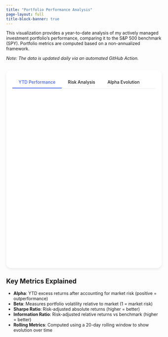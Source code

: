 ```yaml
---
title: "Portfolio Performance Analysis"
page-layout: full
title-block-banner: true
---
```


<style>
:root {
  --primary-color: #4361ee;
  --secondary-color: #3a0ca3;
  --accent-color: #f72585;
  --light-bg: #f8f9fa;
  --dark-text: #2b2d42;
  --light-text: #8d99ae;
  --positive-color: #28a745;
  --negative-color: #dc3545;
}

.performance-container {
  border-radius: 16px;
  overflow: hidden;
  box-shadow: 0 4px 8px rgba(0,0,0,0.08);
  background-color: white;
  padding: 20px;
  margin: 30px 0;
}

.chart-container {
  width: 100% !important;
  margin: 20px 0 30px;
  padding: 0;
}

#alpha-chart, #ytd-chart {
  width: 100% !important;
  height: 500px !important; 
}

.loading-message {
  text-align: center;
  padding: 40px;
  color: var(--light-text);
  font-style: italic;
}

.error-message {
  text-align: center;
  padding: 40px;
  color: var(--negative-color);
  font-style: italic;
}

.data-info {
  text-align: right;
  font-size: 0.8rem;
  color: var(--light-text);
  margin-top: 10px;
  position: relative;
  z-index: 10;
}

.performance-metrics {
  display: grid;
  grid-template-columns: repeat(auto-fit, minmax(200px, 1fr));
  gap: 15px;
  margin-top: 30px;
  position: relative;
  z-index: 20;
}

.metric-card {
  text-align: center;
  padding: 15px;
  border-radius: 8px;
  box-shadow: 0 2px 4px rgba(0,0,0,0.05);
  background: white;
  position: relative;
  z-index: 25;
  overflow: visible;
}

.metric-value {
  font-size: 1.8rem;
  font-weight: bold;
  margin: 10px 0;
}

.metric-label {
  font-size: 0.9rem;
  color: var(--light-text);
  margin-bottom: 5px;
}

.metric-description {
  font-size: 0.75rem;
  color: var(--light-text);
  opacity: 0.8;
}

.positive {
  color: var(--positive-color);
}

.negative {
  color: var(--negative-color);
}

.chart-tabs {
  display: flex;
  margin-bottom: 20px;
  border-bottom: 1px solid #e9ecef;
  position: relative;
  z-index: 30;
}

.chart-tab {
  padding: 10px 20px;
  cursor: pointer;
  font-weight: 500;
  transition: all 0.2s ease;
  border-bottom: 2px solid transparent;
}

.chart-tab.active {
  border-bottom: 2px solid var(--primary-color);
  color: var(--primary-color);
}

.holdings-table {
  width: 100%;
  border-collapse: collapse;
  margin-top: 30px;
}

.holdings-table th {
  background-color: var(--light-bg);
  padding: 10px;
  text-align: left;
  font-weight: 600;
  color: var(--dark-text);
}

.holdings-table td {
  padding: 10px;
  border-bottom: 1px solid #eee;
}

@media (max-width: 768px) {
  .performance-metrics {
    grid-template-columns: 1fr 1fr;
  }
  
  .metric-value {
    font-size: 1.5rem;
  }
}
</style>

This visualization provides a year-to-date analysis of my actively managed investment portfolio's performance, comparing it to the S&P 500 benchmark (SPY).\n
Portfolio metrics are computed based on a non-annualized framework.

*Note: The data is updated daily via an automated GitHub Action.*

<div class="performance-container">
<div class="chart-tabs">
<div class="chart-tab active" id="tab-ytd">YTD Performance</div>
<div class="chart-tab" id="tab-risk">Risk Analysis</div>
<div class="chart-tab" id="tab-alpha">Alpha Evolution</div>
</div>

<div id="ytd-chart" class="chart-container" style="height: 500px;">
<div class="loading-message"></div>
</div>
  
<div id="risk-chart" class="chart-container" style="height: 400px; display: none;">
<div class="loading-message">Loading risk analysis...</div>
</div>

<div id="alpha-chart" class="chart-container" style="height: 500px; display: none;">
<div class="loading-message"></div>
</div>

<div class="metrics-note" style="font-size: 0.8rem; color: var(--light-text); font-style: italic; opacity: 0.9; margin: 5px 0 20px; text-align: center; display: none;" id="alpha-note">
  Note: Rolling metrics shown in this chart use 20-day windows and will differ from the YTD cumulative metrics displayed in the summary cards below.
</div>
  
<div class="performance-metrics" id="performance-metrics">
<!-- Metrics will be inserted here -->
</div>
  
<div id="data-info" class="data-info"></div>
  
<div id="holdings-table-container">
<!-- Holdings table will be inserted here -->
</div>
</div>

<script src="https://cdn.plot.ly/plotly-latest.min.js"></script>
<script src="https://cdn.jsdelivr.net/npm/dayjs@1.11.7/dayjs.min.js"></script>

<script>
// Configuration parameters
const CONFIG = {
  rollingWindow: 20,  // Number of days for rolling window calculations
  tradingDays: 252    // Trading days in a year 
};

// Main analysis function
async function analyzePortfolio() {
  try {
    // 1. Load data
    const response = await fetch('data/portfolio-performance.json?v=' + new Date().getTime());
    if (!response.ok) throw new Error(`HTTP error! Status: ${response.status}`);
    const data = await response.json();
    
    console.log("Data loaded successfully:", data);
    
    // 2. Calculate daily returns from YTD percentages
    const portfolioReturns = calculateDailyReturnsFromYTD(data.timeSeriesData.portfolio);
    const benchmarkReturns = calculateDailyReturnsFromYTD(data.timeSeriesData.benchmark);
    
    // 3. Extract SOFR rates and convert to decimal
    const sofrRates = data.timeSeriesData.sofr_rates_pct.map(rate => rate / 100);
    
    // 4. Calculate metrics
    const metrics = calculateFinancialMetrics(
      portfolioReturns, 
      benchmarkReturns,
      sofrRates
    );
    
    // 5. Calculate rolling metrics
    const rollingMetrics = calculateRollingMetrics(
      data.timeSeriesData.dates.slice(1), // Skip first date (no return)
      portfolioReturns,
      benchmarkReturns,
      sofrRates.slice(1) // Skip first SOFR rate to align with returns
    );
    
    // 6. Update UI
    renderCharts(data, metrics, rollingMetrics);
    updateMetricsDisplay(metrics, data);
    updatePortfolioTable(data);
    updateDataInfo(data);
    
  } catch (error) {
    console.error("Analysis failed:", error);
    document.getElementById('ytd-chart').innerHTML = `
      <div class="error-message">Failed to load data: ${error.message}</div>
    `;
  }
}

// Calculate daily returns from YTD percentages
function calculateDailyReturnsFromYTD(ytdPercentages) {
  const returns = [];
  
  // Convert percentages to decimal returns (e.g., 10.5% -> 0.105)
  const ytdDecimals = ytdPercentages.map(p => p / 100);
  
  // Calculate daily returns
  for (let i = 1; i < ytdDecimals.length; i++) {
    // If previous YTD return was exactly 0, we need special handling to avoid division by zero
    if (ytdDecimals[i-1] === 0) {
      returns.push(ytdDecimals[i]); // This day's return is just the YTD return
    } else {
      // Formula: daily_return = (1 + ytd_today) / (1 + ytd_yesterday) - 1
      const dailyReturn = (1 + ytdDecimals[i]) / (1 + ytdDecimals[i-1]) - 1;
      returns.push(dailyReturn);
    }
  }
  
  return returns;
}

// Calculate rolling window metrics
function calculateRollingMetrics(dates, portfolioReturns, benchmarkReturns, riskFreeRates) {
  // Initialize arrays to store rolling metrics
  const rollingAlpha = [];
  const rollingBeta = [];
  const rollingInformationRatio = [];
  
  // Need at least a full window of data
  if (portfolioReturns.length < CONFIG.rollingWindow) {
    return { rollingAlpha, rollingBeta, rollingInformationRatio, rollingDates: [] };
  }
  
  // For each window of data
  for (let i = CONFIG.rollingWindow; i <= portfolioReturns.length; i++) {
    // Extract data for the current window
    const windowPortfolioReturns = portfolioReturns.slice(i - CONFIG.rollingWindow, i);
    const windowBenchmarkReturns = benchmarkReturns.slice(i - CONFIG.rollingWindow, i);
    
    // Use the latest risk-free rate for this window
    const riskFreeRate = riskFreeRates[i - 1] || riskFreeRates[riskFreeRates.length - 1];
    
    // Calculate beta
    const covar = covariance(windowPortfolioReturns, windowBenchmarkReturns);
    const benchmarkVariance = variance(windowBenchmarkReturns);
    const beta = benchmarkVariance !== 0 ? covar / benchmarkVariance : 1.0;
    
    // Calculate average returns for window
    const avgPortfolioReturn = mean(windowPortfolioReturns);
    const avgBenchmarkReturn = mean(windowBenchmarkReturns);
    
    // Calculate alpha for the window (WITHOUT annualizing - just for this window)
    const alpha = avgPortfolioReturn - (riskFreeRate / CONFIG.tradingDays + beta * (avgBenchmarkReturn - riskFreeRate / CONFIG.tradingDays));
    
    // Calculate excess returns for information ratio
    const excessReturns = windowPortfolioReturns.map((r, idx) => r - windowBenchmarkReturns[idx]);
    const trackingError = stdDev(excessReturns);
    
    // Calculate information ratio for the window
    const informationRatio = trackingError !== 0 ? 
      (avgPortfolioReturn - avgBenchmarkReturn) / trackingError : 0;
    
    // Store results
    rollingAlpha.push(alpha * 100); // Convert to percentage
    rollingBeta.push(beta);
    rollingInformationRatio.push(informationRatio);
  }
  
  // Extract dates for the rolling metrics
  // Each date represents the end of a rolling window
  const rollingDates = dates.slice(CONFIG.rollingWindow - 1);
  
  return {
    rollingAlpha,
    rollingBeta,
    rollingInformationRatio,
    rollingDates
  };
}

// Core financial calculations - using actual YTD metrics rather than annualized
function calculateFinancialMetrics(portfolioReturns, benchmarkReturns, riskFreeRates) {
  // Safety check
  if (portfolioReturns.length === 0 || benchmarkReturns.length === 0) {
    return {
      alpha: 0,
      beta: 1.0,
      sharpeRatio: 0,
      informationRatio: 0,
      ytdReturn: 0,
      correlation: 0
    };
  }

  // Calculate cumulative returns - what we actually achieved YTD
  const cumulativePortfolioReturn = portfolioReturns.reduce((cum, ret) => (1 + cum) * (1 + ret) - 1, 0);
  const cumulativeBenchmarkReturn = benchmarkReturns.reduce((cum, ret) => (1 + cum) * (1 + ret) - 1, 0);
  
  // Average daily risk-free rate
  const avgRiskFreeRate = mean(riskFreeRates) / CONFIG.tradingDays; // Daily rate
  
  // Calculate daily statistics
  const avgPortfolioReturn = mean(portfolioReturns);
  const avgBenchmarkReturn = mean(benchmarkReturns);
  const portStdDev = stdDev(portfolioReturns);
  const benchStdDev = stdDev(benchmarkReturns);
  
  // Calculate beta
  const portfolioVariance = variance(portfolioReturns);
  const benchmarkVariance = variance(benchmarkReturns);
  const covar = covariance(portfolioReturns, benchmarkReturns);
  
  // Safety check for division by zero
  const beta = benchmarkVariance !== 0 ? covar / benchmarkVariance : 1.0;
  
  // Calculate YTD alpha (CAPM) - NOT annualized
  // Using cumulative returns for YTD period
  const ytdRiskFreeReturn = riskFreeRates.reduce((cum, rate) => 
    (1 + cum) * (1 + rate / CONFIG.tradingDays) - 1, 0);
  
  const alpha = cumulativePortfolioReturn - (ytdRiskFreeReturn + beta * (cumulativeBenchmarkReturn - ytdRiskFreeReturn));
  
  // Calculate Sharpe ratio for YTD
  const excessReturn = cumulativePortfolioReturn - ytdRiskFreeReturn;
  const sharpeRatio = portStdDev !== 0 ? excessReturn / (portStdDev * Math.sqrt(portfolioReturns.length)) : 0;
  
  // Calculate excess returns for information ratio
  const excessReturns = portfolioReturns.map((r, i) => r - benchmarkReturns[i]);
  const trackingError = stdDev(excessReturns);
  
  // Calculate information ratio
  const informationRatio = trackingError !== 0 ? 
    (cumulativePortfolioReturn - cumulativeBenchmarkReturn) / (trackingError * Math.sqrt(portfolioReturns.length)) : 0;
  
  // Calculate correlation
  const correlation = (portStdDev !== 0 && benchStdDev !== 0) ? 
    covar / (portStdDev * benchStdDev) : 0;
  
  return {
    alpha: alpha,              // YTD alpha
    beta: beta,                // Beta
    sharpeRatio: sharpeRatio,  // YTD Sharpe
    informationRatio: informationRatio, // YTD Information Ratio
    ytdReturn: cumulativePortfolioReturn,
    correlation: correlation
  };
}

// Statistical helper functions
function mean(arr) { return arr.reduce((a,b) => a + b, 0) / arr.length; }
function variance(arr) {
  const m = mean(arr);
  return arr.reduce((a,b) => a + Math.pow(b - m, 2), 0) / arr.length;
}
function stdDev(arr) { return Math.sqrt(variance(arr)); }
function covariance(arr1, arr2) {
  const m1 = mean(arr1), m2 = mean(arr2);
  let sum = 0;
  for (let i = 0; i < Math.min(arr1.length, arr2.length); i++) {
    sum += (arr1[i] - m1) * (arr2[i] - m2);
  }
  return sum / Math.min(arr1.length, arr2.length);
}

// UI Rendering functions
function renderCharts(data, metrics, rollingMetrics) {
  // YTD Performance Chart
  Plotly.newPlot('ytd-chart', [{
    x: data.timeSeriesData.dates,
    y: data.timeSeriesData.portfolio,
    type: 'scatter',
    mode: 'lines',
    name: 'Portfolio',
    line: {
      color: '#4361ee',
      width: 3
    }
  }, {
    x: data.timeSeriesData.dates,
    y: data.timeSeriesData.benchmark,
    type: 'scatter',
    mode: 'lines',
    name: 'S&P 500',
    line: {
      color: '#e63946',
      width: 2,
      dash: 'dot'
    }
  }], {
    title: 'YTD Performance Comparison',
    xaxis: {
      title: 'Date',
      showgrid: false
    },
    yaxis: {
      title: 'Performance (%)',
      tickformat: '.1f',
      showgrid: true,
      gridcolor: '#f0f0f0',
      zeroline: true,
      zerolinecolor: '#aaaaaa'
    },
    legend: {
      orientation: 'h',
      y: 1.06
    },
    hovermode: 'closest',
    margin: {t: 50, l: 50, r: 10, b: 50},
    plot_bgcolor: 'white'
  });
  
  // Risk Analysis Chart
  Plotly.newPlot('risk-chart', [{
    type: 'bar',
    x: ['Alpha', 'Beta', 'Sharpe', 'Info Ratio'],
    y: [metrics.alpha * 100, metrics.beta, metrics.sharpeRatio, metrics.informationRatio],
    marker: {
      color: ['#4361ee', '#3a0ca3', '#f72585', '#00b4d8']
    },
    text: [
      (metrics.alpha * 100).toFixed(2) + '%', 
      metrics.beta.toFixed(2), 
      metrics.sharpeRatio.toFixed(2),
      metrics.informationRatio.toFixed(2)
    ],
    textposition: 'auto'
  }], {
    title: 'YTD Risk Metrics',
    yaxis: {
      title: 'Value',
      showgrid: true,
      gridcolor: '#f0f0f0',
      autorange: true,
      tickformat: '.2f'
    },
    margin: {t: 50, l: 50, r: 20, b: 50},
    plot_bgcolor: 'white'
  });
  
  // Alpha Evolution Chart
  Plotly.newPlot('alpha-chart', [{
    x: rollingMetrics.rollingDates,
    y: rollingMetrics.rollingAlpha,
    type: 'scatter',
    mode: 'lines',
    name: 'Alpha (%)',
    line: {
      color: '#4361ee',
      width: 3
    },
    yaxis: 'y'
  }, {
    x: rollingMetrics.rollingDates,
    y: rollingMetrics.rollingInformationRatio,
    type: 'scatter',
    mode: 'lines',
    name: 'Information Ratio',
    line: {
      color: '#f72585',
      width: 2
    },
    yaxis: 'y2'
  }], {
    title: 'Rolling ' + CONFIG.rollingWindow + '-Day Risk Metrics',
    xaxis: {
      title: 'Date',
      showgrid: false,
      autorange: true,
      fixedrange: false // Allow zoom/pan
    },
    yaxis: {
      title: 'Alpha (%)',
      tickformat: '.2f',
      showgrid: true,
      gridcolor: '#f0f0f0',
      zeroline: true,
      zerolinecolor: '#aaaaaa',
      fixedrange: false
    },
    yaxis2: {
      title: 'Information Ratio',
      titlefont: {color: '#f72585'},
      tickfont: {color: '#f72585'},
      overlaying: 'y',
      side: 'right',
      showgrid: false,
      fixedrange: false
    },
    legend: {
      orientation: 'h',
      y: 1.06 // Adjust positioning if needed
    },
    hovermode: 'closest',
    margin: { t: 50, l: 50, r: 40, b: 50 }, // Changed r from 50 to 20
    plot_bgcolor: 'white',
    autosize: true // Ensure autosize is true
  });
}

function updateMetricsDisplay(metrics, data) {
  const portfolioYTD = data.dailySnapshot?.portfolio?.performance || 
                        data.timeSeriesData.portfolio[data.timeSeriesData.portfolio.length - 1];
  const benchmarkYTD = data.dailySnapshot?.benchmark?.performance || 
                        data.timeSeriesData.benchmark[data.timeSeriesData.benchmark.length - 1];
  
  // Format alpha as percentage with 2 decimal places
  const formattedAlpha = (metrics.alpha * 100).toFixed(2) + '%';
  
  document.getElementById('performance-metrics').innerHTML = `
    <div class="metric-card">
      <div class="metric-label">Portfolio YTD</div>
      <div class="metric-value ${portfolioYTD >= 0 ? 'positive' : 'negative'}">
        ${portfolioYTD.toFixed(2)}%
      </div>
      <div class="metric-description">Current performance</div>
    </div>
    
    <div class="metric-card">
      <div class="metric-label">S&P 500 YTD</div>
      <div class="metric-value ${benchmarkYTD >= 0 ? 'positive' : 'negative'}">
        ${benchmarkYTD.toFixed(2)}%
      </div>
      <div class="metric-description">Benchmark performance</div>
    </div>
    
    <div class="metric-card">
      <div class="metric-label">Alpha</div>
      <div class="metric-value ${metrics.alpha >= 0 ? 'positive' : 'negative'}">
        ${formattedAlpha}
      </div>
      <div class="metric-description">YTD excess return</div>
    </div>
    
    <div class="metric-card">
      <div class="metric-label">Beta</div>
      <div class="metric-value">${metrics.beta.toFixed(2)}</div>
      <div class="metric-description">Market sensitivity</div>
    </div>
    
    <div class="metric-card">
      <div class="metric-label">Information Ratio</div>
      <div class="metric-value ${metrics.informationRatio >= 0 ? 'positive' : 'negative'}">
        ${metrics.informationRatio.toFixed(2)}
      </div>
      <div class="metric-description">Risk-adjusted relative return</div>
    </div>
  `;
}

function updatePortfolioTable(data) {
  // Check if we have holdings data
  if (!data.dailySnapshot?.portfolio?.stocks) {
    // No table to show
    document.getElementById('holdings-table-container').innerHTML = '';
    return;
  }
  
  const stocks = data.dailySnapshot.portfolio.stocks;
  
  let tableHTML = `
    <h3>Portfolio Holdings</h3>
    <table class="holdings-table">
      <thead>
        <tr>
          <th>Symbol</th>
          <th>Weight</th>
          <th>Price</th>
          <th>YTD Performance</th>
        </tr>
      </thead>
      <tbody>
  `;
  
  stocks.forEach(stock => {
    tableHTML += `
      <tr>
        <td><strong>${stock.ticker}</strong></td>
        <td>${(stock.weight * 100).toFixed(2)}%</td>
        <td>$${stock.price.toFixed(2)}</td>
        <td class="${stock.ytdChange >= 0 ? 'positive' : 'negative'}">
          ${stock.ytdChange.toFixed(2)}%
        </td>
      </tr>
    `;
  });
  
  tableHTML += `
      </tbody>
    </table>
  `;
  
  document.getElementById('holdings-table-container').innerHTML = tableHTML;
}

function updateDataInfo(data) {
  // Show last updated date and SOFR rate information
  const sofrRate = data.dailySnapshot?.riskFree?.rate || 
    data.timeSeriesData.sofr_rates_pct[data.timeSeriesData.sofr_rates_pct.length - 1];
  
  document.getElementById('data-info').innerHTML = 
    `Last updated: ${data.lastUpdated || data.timestamp} | Current SOFR Rate: ${sofrRate}%`;
}

function setupTabSwitching() {
  const tabs = {
    'tab-ytd': 'ytd-chart',
    'tab-risk': 'risk-chart',
    'tab-alpha': 'alpha-chart'
  };
  // Get references to the chart container elements ONCE
  const chartContainers = {
    'tab-ytd': document.getElementById('ytd-chart'),
    'tab-risk': document.getElementById('risk-chart'),
    'tab-alpha': document.getElementById('alpha-chart')
  };
  const alphaNote = document.getElementById('alpha-note'); // Get alpha note element

  Object.keys(tabs).forEach(tabId => {
    document.getElementById(tabId).addEventListener('click', function() {
      let newlyVisibleChartElement = null;

      // Deactivate all tabs and hide charts
      Object.keys(tabs).forEach(id => {
        document.getElementById(id).classList.remove('active');
        if (chartContainers[id]) { // Check if element exists
            chartContainers[id].style.display = 'none';
        }
      });

      // Activate selected tab and show chart
      document.getElementById(tabId).classList.add('active');
      newlyVisibleChartElement = chartContainers[tabId]; // Get the element for the clicked tab
      if (newlyVisibleChartElement) {
        newlyVisibleChartElement.style.display = 'block';
      }

      // --- ADDED: Explicitly resize the *visible* chart ---
      if (newlyVisibleChartElement) {
         try {
            // Use Plotly.Plots.resize which works on the container div
            Plotly.Plots.resize(newlyVisibleChartElement);
            console.log(`Resized chart: ${newlyVisibleChartElement.id}`);
         } catch (e) {
             // It might throw an error if the plot isn't fully initialized yet,
             // especially on the very first load, but should work on subsequent clicks.
             console.warn(`Could not resize chart ${newlyVisibleChartElement.id} immediately:`, e);
         }
      }
      // --- END ADDED ---

      // Show/hide the alpha chart note based on the active tab
      if (tabId === 'tab-alpha') {
          alphaNote.style.display = 'block';
      } else {
          alphaNote.style.display = 'none';
      }

    });
  });

  // Initial setup: Hide alpha note if alpha tab isn't the default active one on load
  if (!document.getElementById('tab-alpha').classList.contains('active')) {
       alphaNote.style.display = 'none';
   } else {
       alphaNote.style.display = 'block'; // Ensure it's shown if alpha IS the default
   }
}

// Initialize when DOM loads
document.addEventListener('DOMContentLoaded', () => {
  console.log("DOM loaded, starting portfolio analysis...");
  analyzePortfolio();
  setupTabSwitching();
});
</script>

::: {.callout-note}
## Key Metrics Explained

- **Alpha**: YTD excess returns after accounting for market risk (positive = outperformance)
- **Beta**: Measures portfolio volatility relative to market (1 = market risk)
- **Sharpe Ratio**: Risk-adjusted absolute returns (higher = better)
- **Information Ratio**: Risk-adjusted relative returns vs benchmark (higher = better)
- **Rolling Metrics**: Computed using a 20-day rolling window to show evolution over time
:::